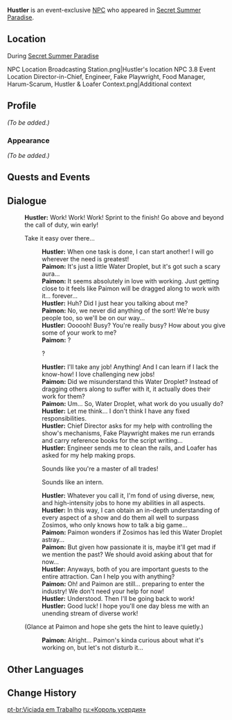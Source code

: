 {{Meta
<!-- Remove this template after adding the missing info -->
|missing_NPC_profile  = yes
}}
{{Character Infobox
|type             = Event NPC
|image            = Hydro Eidolon.png
|region           = Sumeru
|location         = Veluriyam Mirage
|affiliation      = Hydro Eidolon
|title            = Overtime Maniac
}}
'''Hustler''' is an event-exclusive [[NPC]] who appeared in [[Secret Summer Paradise]].

==Location==
;During [[Secret Summer Paradise]]
<gallery>
NPC Location Broadcasting Station.png|Hustler's location
NPC 3.8 Event Location Director-in-Chief, Engineer, Fake Playwright, Food Manager, Harum-Scarum, Hustler & Loafer Context.png|Additional context
</gallery>

==Profile==
<!--Detailed story/lore information goes here.-->
''(To be added.)''

===Appearance===
<!--Keep appearance section short and concise. Limit to 2 paragraphs with 3-4 sentences each.-->
''(To be added.)''

==Quests and Events==
{{Quests and Events}}

==Dialogue==
{{Dialogue Start}}
:'''Hustler:''' Work! Work! Work! Sprint to the finish! Go above and beyond the call of duty, win early!
:{{DIcon}} Take it easy over there...
::'''Hustler:''' When one task is done, I can start another! I will go wherever the need is greatest!
::'''Paimon:''' It's just a little Water Droplet, but it's got such a scary aura...
::'''Paimon:''' It seems absolutely in love with working. Just getting close to it feels like Paimon will be dragged along to work with it... forever...
::'''Hustler:''' Huh? Did I just hear you talking about me?
::'''Paimon:''' No, we never did anything of the sort! We're busy people too, so we'll be on our way...
::'''Hustler:''' Oooooh! Busy? You're really busy? How about you give some of your work to me?
::'''Paimon:''' ?
::{{DIcon}} ?
::'''Hustler:''' I'll take any job! Anything! And I can learn if I lack the know-how! I love challenging new jobs!
::'''Paimon:''' Did we misunderstand this Water Droplet? Instead of dragging others along to suffer with it, it actually does their work for them?
::'''Paimon:''' Um... So, Water Droplet, what work do you usually do?
::'''Hustler:''' Let me think... I don't think I have any fixed responsibilities.
::'''Hustler:''' Chief Director asks for my help with controlling the show's mechanisms, Fake Playwright makes me run errands and carry reference books for the script writing...
::'''Hustler:''' Engineer sends me to clean the rails, and Loafer has asked for my help making props.
::{{DIcon}} Sounds like you're a master of all trades!
::{{DIcon}} Sounds like an intern.
::'''Hustler:''' Whatever you call it, I'm fond of using diverse, new, and high-intensity jobs to hone my abilities in all aspects.
::'''Hustler:''' In this way, I can obtain an in-depth understanding of every aspect of a show and do them all well to surpass Zosimos, who only knows how to talk a big game...
::'''Paimon:''' Paimon wonders if Zosimos has led this Water Droplet astray...
::'''Paimon:''' But given how passionate it is, maybe it'll get mad if we mention the past? We should avoid asking about that for now...
::'''Hustler:''' Anyways, both of you are important guests to the entire attraction. Can I help you with anything?
::'''Paimon:''' Oh! {{Traveler}} and Paimon are still... preparing to enter the industry! We don't need your help for now!
::'''Hustler:''' Understood. Then I'll be going back to work!
::'''Hustler:''' Good luck! I hope you'll one day bless me with an unending stream of diverse work!
:{{DIcon}} (Glance at Paimon and hope she gets the hint to leave quietly.)
::'''Paimon:''' Alright... Paimon's kinda curious about what it's working on, but let's not disturb it...
{{Dialogue End}}
<!--
==Trivia==
* 
-->
==Other Languages==
{{Other Languages|default_hidden=1
|en      = Hustler
|zhs     = 「全勤王」
|zhs_rm  = "Quánqín-wáng"
|zht     = 「全勤王」
|zht_rm  = "Quánqín-wáng"
|ja      = 「皆勤王」
|ja_rm   = "Kaikin-ou"
|ko      = 「부지런<->쟁이」
|es      = Diligencio
|fr      = «&nbsp;Assidu&nbsp;»
|ru      = «Король усердия»
|th      = "ราชาทำงานครบไม่ลาสักวัน"
|th_rm   = 
|vi      = "Chuyên Cần"
|de      = „Streber“
|id      = "Si Paling Rajin"
|pt      = Viciada em Trabalho
|tr      = Dümenci
|it      = Imbroglione
}}

==Change History==
{{Change History|3.8}}
<!--
==References==
{{Reflist}}
-->

[[pt-br:Viciada em Trabalho]]
[[ru:«Король усердия»]]